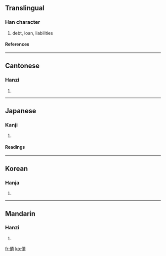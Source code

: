 {{see|债}}

==Translingual==
===Han character===
{{Han char|rad=人|as=11|sn=13|four=2528<sub>6</sub>|canj=人手一金 (OQMC)}}
# debt, loan, liabilities
====References====
{{Han ref|kx=0114.260|dkj=01022|dj=0244.030|hdz=10207.100|uh=50B5|ud=20661|bh=B6C5|bd=46789}}
----
==Cantonese==
===Hanzi===
{{yue-hanzi|jyut=|y=jaai3}}
# {{defn|Cantonese}}
----
==Japanese==
===Kanji===
{{ja-kanji|grade=|rs=人11}}
# {{defn|Japanese}}
====Readings====
{{ja-readings|on=[[さい]] (sai)|kun=[[かり]] (kari)}}
----
==Korean==
===Hanja===
{{ko-hanja|hangeul=채|rv=chae|mr=ch'ae}}
# {{defn|Korean}}
----
==Mandarin==
===Hanzi===
{{cmn-hanzi|sim=债|pin=[[zhài]] (zhai4)|wg=chai<sup>4</sup>}}
# {{defn|Mandarin}}

[[fr:債]]
[[ko:債]]